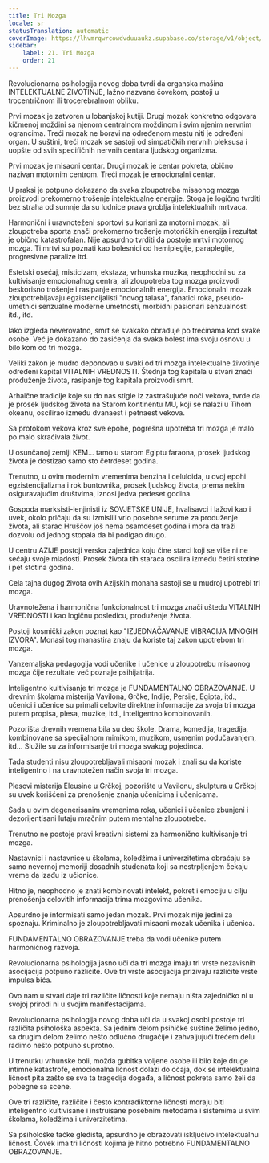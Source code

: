 ```yaml
---
title: Tri Mozga
locale: sr
statusTranslation: automatic
coverImage: https://lhvmrqwrcowdvduuaukz.supabase.co/storage/v1/object/public/strapi-uploads/small_cover-educacion-fundamental.webp-2d51a7828a2b1309555be27f7e2a61a0.webp
sidebar:
    label: 21. Tri Mozga
    order: 21
---
```

Revolucionarna psihologija novog doba tvrdi da organska mašina INTELEKTUALNE ŽIVOTINJE, lažno nazvane čovekom, postoji u trocentričnom ili trocerebralnom obliku.

Prvi mozak je zatvoren u lobanjskoj kutiji. Drugi mozak konkretno odgovara kičmenoj moždini sa njenom centralnom moždinom i svim njenim nervnim ograncima. Treći mozak ne boravi na određenom mestu niti je određeni organ. U suštini, treći mozak se sastoji od simpatičkih nervnih pleksusa i uopšte od svih specifičnih nervnih centara ljudskog organizma.

Prvi mozak je misaoni centar. Drugi mozak je centar pokreta, obično nazivan motornim centrom. Treći mozak je emocionalni centar.

U praksi je potpuno dokazano da svaka zloupotreba misaonog mozga proizvodi prekomerno trošenje intelektualne energije. Stoga je logično tvrditi bez straha od sumnje da su ludnice prava groblja intelektualnih mrtvaca.

Harmonični i uravnoteženi sportovi su korisni za motorni mozak, ali zloupotreba sporta znači prekomerno trošenje motoričkih energija i rezultat je obično katastrofalan. Nije apsurdno tvrditi da postoje mrtvi motornog mozga. Ti mrtvi su poznati kao bolesnici od hemiplegije, paraplegije, progresivne paralize itd.

Estetski osećaj, misticizam, ekstaza, vrhunska muzika, neophodni su za kultivisanje emocionalnog centra, ali zloupotreba tog mozga proizvodi beskorisno trošenje i rasipanje emocionalnih energija. Emocionalni mozak zloupotrebljavaju egzistencijalisti "novog talasa", fanatici roka, pseudo-umetnici senzualne moderne umetnosti, morbidni pasionari senzualnosti itd., itd.

Iako izgleda neverovatno, smrt se svakako obrađuje po trećinama kod svake osobe. Već je dokazano do zasićenja da svaka bolest ima svoju osnovu u bilo kom od tri mozga.

Veliki zakon je mudro deponovao u svaki od tri mozga intelektualne životinje određeni kapital VITALNIH VREDNOSTI. Štednja tog kapitala u stvari znači produženje života, rasipanje tog kapitala proizvodi smrt.

Arhaične tradicije koje su do nas stigle iz zastrašujuće noći vekova, tvrde da je prosek ljudskog života na Starom kontinentu MU, koji se nalazi u Tihom okeanu, oscilirao između dvanaest i petnaest vekova.

Sa protokom vekova kroz sve epohe, pogrešna upotreba tri mozga je malo po malo skraćivala život.

U osunčanoj zemlji KEM... tamo u starom Egiptu faraona, prosek ljudskog života je dostizao samo sto četrdeset godina.

Trenutno, u ovim modernim vremenima benzina i celuloida, u ovoj epohi egzistencijalizma i rok buntovnika, prosek ljudskog života, prema nekim osiguravajućim društvima, iznosi jedva pedeset godina.

Gospoda marksisti-lenjinisti iz SOVJETSKE UNIJE, hvalisavci i lažovi kao i uvek, okolo pričaju da su izmislili vrlo posebne serume za produženje života, ali starac Hruščov još nema osamdeset godina i mora da traži dozvolu od jednog stopala da bi podigao drugo.

U centru AZIJE postoji verska zajednica koju čine starci koji se više ni ne sećaju svoje mladosti. Prosek života tih staraca oscilira između četiri stotine i pet stotina godina.

Cela tajna dugog života ovih Azijskih monaha sastoji se u mudroj upotrebi tri mozga.

Uravnotežena i harmonična funkcionalnost tri mozga znači uštedu VITALNIH VREDNOSTI i kao logičnu posledicu, produženje života.

Postoji kosmički zakon poznat kao "IZJEDNAČAVANJE VIBRACIJA MNOGIH IZVORA". Monasi tog manastira znaju da koriste taj zakon upotrebom tri mozga.

Vanzemaljska pedagogija vodi učenike i učenice u zloupotrebu misaonog mozga čije rezultate već poznaje psihijatrija.

Inteligentno kultivisanje tri mozga je FUNDAMENTALNO OBRAZOVANJE. U drevnim školama misterija Vavilona, Grčke, Indije, Persije, Egipta, itd., učenici i učenice su primali celovite direktne informacije za svoja tri mozga putem propisa, plesa, muzike, itd., inteligentno kombinovanih.

Pozorišta drevnih vremena bila su deo škole. Drama, komedija, tragedija, kombinovane sa specijalnom mimikom, muzikom, usmenim podučavanjem, itd... Služile su za informisanje tri mozga svakog pojedinca.

Tada studenti nisu zloupotrebljavali misaoni mozak i znali su da koriste inteligentno i na uravnotežen način svoja tri mozga.

Plesovi misterija Eleusine u Grčkoj, pozorište u Vavilonu, skulptura u Grčkoj su uvek korišćeni za prenošenje znanja učenicima i učenicama.

Sada u ovim degenerisanim vremenima roka, učenici i učenice zbunjeni i dezorijentisani lutaju mračnim putem mentalne zloupotrebe.

Trenutno ne postoje pravi kreativni sistemi za harmonično kultivisanje tri mozga.

Nastavnici i nastavnice u školama, koledžima i univerzitetima obraćaju se samo nevernoj memoriji dosadnih studenata koji sa nestrpljenjem čekaju vreme da izađu iz učionice.

Hitno je, neophodno je znati kombinovati intelekt, pokret i emociju u cilju prenošenja celovitih informacija trima mozgovima učenika.

Apsurdno je informisati samo jedan mozak. Prvi mozak nije jedini za spoznaju. Kriminalno je zloupotrebljavati misaoni mozak učenika i učenica.

FUNDAMENTALNO OBRAZOVANJE treba da vodi učenike putem harmoničnog razvoja.

Revolucionarna psihologija jasno uči da tri mozga imaju tri vrste nezavisnih asocijacija potpuno različite. Ove tri vrste asocijacija prizivaju različite vrste impulsa bića.

Ovo nam u stvari daje tri različite ličnosti koje nemaju ništa zajedničko ni u svojoj prirodi ni u svojim manifestacijama.

Revolucionarna psihologija novog doba uči da u svakoj osobi postoje tri različita psihološka aspekta. Sa jednim delom psihičke suštine želimo jedno, sa drugim delom želimo nešto odlučno drugačije i zahvaljujući trećem delu radimo nešto potpuno suprotno.

U trenutku vrhunske boli, možda gubitka voljene osobe ili bilo koje druge intimne katastrofe, emocionalna ličnost dolazi do očaja, dok se intelektualna ličnost pita zašto se sva ta tragedija događa, a ličnost pokreta samo želi da pobegne sa scene.

Ove tri različite, različite i često kontradiktorne ličnosti moraju biti inteligentno kultivisane i instruisane posebnim metodama i sistemima u svim školama, koledžima i univerzitetima.

Sa psihološke tačke gledišta, apsurdno je obrazovati isključivo intelektualnu ličnost. Čovek ima tri ličnosti kojima je hitno potrebno FUNDAMENTALNO OBRAZOVANJE.

